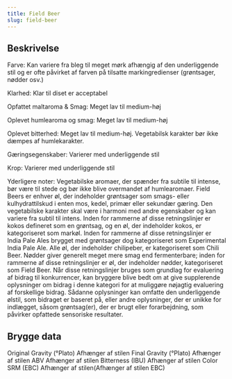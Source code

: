 ```yaml
---
title: Field Beer
slug: field-beer
---
```


## Beskrivelse
Farve: Kan variere fra bleg til meget mørk afhængig af den underliggende stil og er ofte påvirket af farven på tilsatte markingredienser (grøntsager, nødder osv.)

Klarhed: Klar til diset er acceptabel

Opfattet maltaroma &amp; Smag: Meget lav til medium-høj

Oplevet humlearoma og smag: Meget lav til medium-høj

Oplevet bitterhed: Meget lav til medium-høj. Vegetabilsk karakter bør ikke dæmpes af humlekarakter.

Gæringsegenskaber: Varierer med underliggende stil

Krop: Varierer med underliggende stil

Yderligere noter: Vegetabilske aromaer, der spænder fra subtile til intense, bør være til stede og bør ikke blive overmandet af humlearomaer. Field Beers er enhver øl, der indeholder grøntsager som smags- eller kulhydrattilskud i enten mos, kedel, primær eller sekundær gæring. Den vegetabilske karakter skal være i harmoni med andre egenskaber og kan variere fra subtil til intens. Inden for rammerne af disse retningslinjer er kokos defineret som en grøntsag, og en øl, der indeholder kokos, er kategoriseret som markøl. Inden for rammerne af disse retningslinjer er India Pale Ales brygget med grøntsager dog kategoriseret som Experimental India Pale Ale. Alle øl, der indeholder chilipeber, er kategoriseret som Chili Beer. Nødder giver generelt meget mere smag end fermenterbare; inden for rammerne af disse retningslinjer er øl, der indeholder nødder, kategoriseret som Field Beer.						Når disse retningslinjer bruges som grundlag for evaluering af bidrag til konkurrencer, kan bryggere blive bedt om at give supplerende oplysninger om bidrag i denne kategori for at muliggøre nøjagtig evaluering af forskellige bidrag. Sådanne oplysninger kan omfatte den underliggende ølstil, som bidraget er baseret på, eller andre oplysninger, der er unikke for indlægget, såsom grøntsag(er), der er brugt eller forarbejdning, som påvirker opfattede sensoriske resultater.



## Brygge data
Original Gravity (°Plato) Afhænger af stilen 
Final Gravity  (°Plato) Afhænger af stilen 
ABV Afhænger af stilen 
Bitterness (IBU) Afhænger af stilen
Color SRM (EBC) Afhænger af stilen(Afhænger af stilen EBC)					

